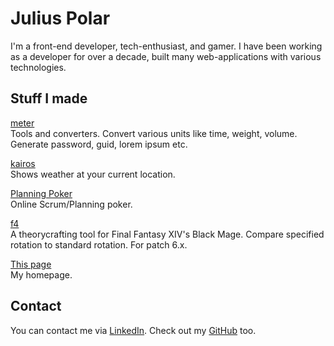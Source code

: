 # Julius Polar

I'm a front-end developer, tech-enthusiast, and gamer. I have
been working as a developer for over a decade, built many
web-applications with various technologies.

## Stuff I made

[meter](https://meter.julianelda.io/)  
Tools and converters.
Convert various units like time, weight, volume.
Generate password, guid, lorem ipsum etc.

[kairos](https://kairos.julianelda.io/)  
Shows weather at your current location.

[Planning Poker](https://poker.julianelda.io/)  
Online Scrum/Planning poker.

[f4](https://f4.julianelda.io/)  
A theorycrafting tool for Final Fantasy XIV's Black Mage.
Compare specified rotation to standard rotation. For patch 6.x.

[This page](https://julianelda.io/)  
My homepage.

## Contact

You can contact me via [LinkedIn](https://www.linkedin.com/in/julius-polar/).
Check out my [GitHub](https://github.com/JulianElda) too.
